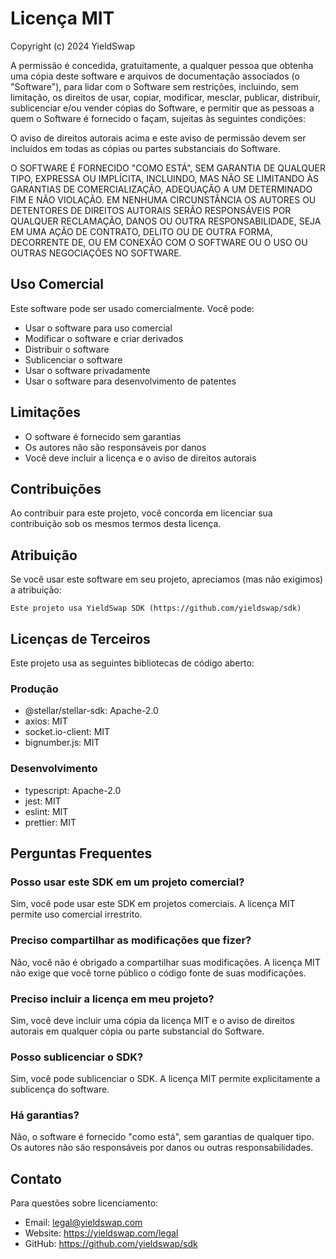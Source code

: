 
<Meta title="SDK/YieldSwap/License" />

# Licença MIT

Copyright (c) 2024 YieldSwap

A permissão é concedida, gratuitamente, a qualquer pessoa que obtenha uma cópia
deste software e arquivos de documentação associados (o "Software"), para lidar
com o Software sem restrições, incluindo, sem limitação, os direitos de usar,
copiar, modificar, mesclar, publicar, distribuir, sublicenciar e/ou vender
cópias do Software, e permitir que as pessoas a quem o Software é fornecido
o façam, sujeitas às seguintes condições:

O aviso de direitos autorais acima e este aviso de permissão devem ser incluídos
em todas as cópias ou partes substanciais do Software.

O SOFTWARE É FORNECIDO "COMO ESTÁ", SEM GARANTIA DE QUALQUER TIPO, EXPRESSA OU
IMPLÍCITA, INCLUINDO, MAS NÃO SE LIMITANDO ÀS GARANTIAS DE COMERCIALIZAÇÃO,
ADEQUAÇÃO A UM DETERMINADO FIM E NÃO VIOLAÇÃO. EM NENHUMA CIRCUNSTÂNCIA OS
AUTORES OU DETENTORES DE DIREITOS AUTORAIS SERÃO RESPONSÁVEIS POR QUALQUER
RECLAMAÇÃO, DANOS OU OUTRA RESPONSABILIDADE, SEJA EM UMA AÇÃO DE CONTRATO,
DELITO OU DE OUTRA FORMA, DECORRENTE DE, OU EM CONEXÃO COM O SOFTWARE OU O
USO OU OUTRAS NEGOCIAÇÕES NO SOFTWARE.

## Uso Comercial

Este software pode ser usado comercialmente. Você pode:

- Usar o software para uso comercial
- Modificar o software e criar derivados
- Distribuir o software
- Sublicenciar o software
- Usar o software privadamente
- Usar o software para desenvolvimento de patentes

## Limitações

- O software é fornecido sem garantias
- Os autores não são responsáveis por danos
- Você deve incluir a licença e o aviso de direitos autorais

## Contribuições

Ao contribuir para este projeto, você concorda em licenciar sua contribuição
sob os mesmos termos desta licença.

## Atribuição

Se você usar este software em seu projeto, apreciamos (mas não exigimos)
a atribuição:

```
Este projeto usa YieldSwap SDK (https://github.com/yieldswap/sdk)
```

## Licenças de Terceiros

Este projeto usa as seguintes bibliotecas de código aberto:

### Produção

- @stellar/stellar-sdk: Apache-2.0
- axios: MIT
- socket.io-client: MIT
- bignumber.js: MIT

### Desenvolvimento

- typescript: Apache-2.0
- jest: MIT
- eslint: MIT
- prettier: MIT

## Perguntas Frequentes

### Posso usar este SDK em um projeto comercial?

Sim, você pode usar este SDK em projetos comerciais. A licença MIT permite
uso comercial irrestrito.

### Preciso compartilhar as modificações que fizer?

Não, você não é obrigado a compartilhar suas modificações. A licença MIT
não exige que você torne público o código fonte de suas modificações.

### Preciso incluir a licença em meu projeto?

Sim, você deve incluir uma cópia da licença MIT e o aviso de direitos
autorais em qualquer cópia ou parte substancial do Software.

### Posso sublicenciar o SDK?

Sim, você pode sublicenciar o SDK. A licença MIT permite explicitamente
a sublicença do software.

### Há garantias?

Não, o software é fornecido "como está", sem garantias de qualquer tipo.
Os autores não são responsáveis por danos ou outras responsabilidades.

## Contato

Para questões sobre licenciamento:

- Email: legal@yieldswap.com
- Website: https://yieldswap.com/legal
- GitHub: https://github.com/yieldswap/sdk 